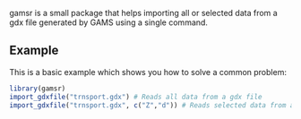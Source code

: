 gamsr is a small package that helps importing all or selected data from a gdx file generated by GAMS using a single command.

## Example

This is a basic example which shows you how to solve a common problem:

```r
library(gamsr)
import_gdxfile("trnsport.gdx") # Reads all data from a gdx file
import_gdxfile("trnsport.gdx", c("Z","d")) # Reads selected data from a file.
```
